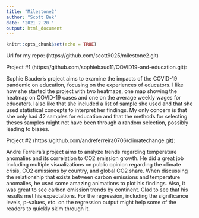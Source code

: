 ```yaml
---
title: "Milestone2"
author: "Scott Bek"
date: '2021 2 20 '
output: html_document
---
```


```r
knitr::opts_chunk$set(echo = TRUE)
```
Url for my repo: (https://github.com/scott9025/milestone2.git)


Project #1 (https://github.com/sophiebaud11/COVID19-and-education.git): 


Sophie Bauder's project aims to examine the impacts of the COVID-19 pandemic on education, focusing on the experiences of educators. I like how she started the project with two heatmaps, one map showing the heatmap on COVID-19 cases and one on the average weekly wages for educators.I also like that she included a list of sample she used and that she used statistical concepts to interpret her findings. My only concern is that she only had 42 samples for education and that the methods for selecting theses samples might not have been through a random selection, possibly leading to biases. 


Project #2 (https://github.com/andreferreira0706/climatechange.git):


Andre Ferreira's project aims to analyze trends regarding temperature anomalies and its correlation to CO2 emission growth. He did a great job including multiple visualizations on public opinion regarding the climate crisis, CO2 emissions by country, and global CO2 share. When discussing the relationship that exists between carbon emissions and temperature anomalies, he used some amazing animations to plot his findings. Also, it was great to see carbon emission trends by continent. Glad to see that his results met his expectations. For the regression, including the significance levels, p-values, etc. on the regression output might help some of the readers to quickly skim through it.